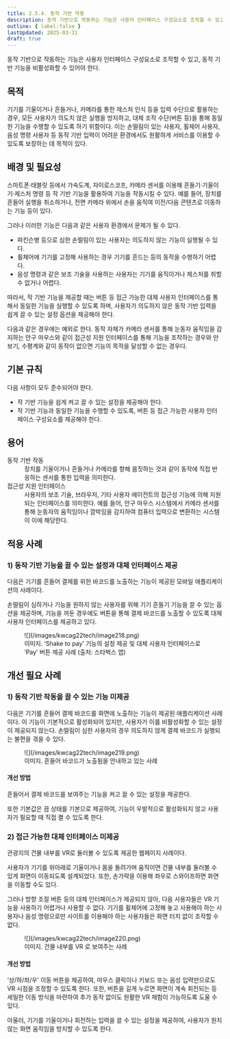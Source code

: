 ```yaml
---
title: 2.5.4. 동작 기반 작동
description: 동작 기반으로 작동하는 기능은 사용자 인터페이스 구성요소로 조작할 수 있고, 동작 기반 기능을 비활성화할 수 있어야 한다.
outline: { label:false }
lastUpdated: 2025-03-31
draft: true
---
```


<Aside title="검사 항목">
동작 기반으로 작동하는 기능은 사용자 인터페이스 구성요소로 조작할 수 있고, 동작 기반 기능을 비활성화할 수 있어야 한다.
</Aside>

## 목적
기기를 기울이거나 흔들거나, 카메라를 통한 제스처 인식 등을 입력 수단으로 활용하는 경우, 모든 사용자가 의도치 않은 실행을 방지하고, 대체 조작 수단(버튼 등)을 통해 동일한 기능을 수행할 수 있도록 하기 위함이다. 이는 손떨림이 있는 사용자, 휠체어 사용자, 음성 명령 사용자 등 동작 기반 입력이 어려운 환경에서도 원활하게 서비스를 이용할 수 있도록 보장하는 데 목적이 있다.

##	배경 및 필요성
스마트폰·태블릿 등에서 가속도계, 자이로스코프, 카메라 센서를 이용해 흔들기·기울이기·제스처 명령 등 작 기반 기능을 활용하여 기능을 작동시킬 수 있다. 예를 들어, 장치를 흔들어 실행을 취소하거나, 전면 카메라 위에서 손을 움직여 이전/다음 콘텐츠로 이동하는 기능 등이 있다.

그러나 이러한 기능은 다음과 같은 사용자 환경에서 문제가 될 수 있다.
- 파킨슨병 등으로 심한 손떨림이 있는 사용자는 의도하지 않는 기능이 실행될 수 있다.
- 휠체어에 기기를 고정해 사용하는 경우 기기를 흔드는 등의 동작을 수행하기 어렵다.
- 음성 명령과 같은 보조 기술을 사용하는 사용자는 기기를 움직이거나 제스처를 취할 수 없거나 어렵다.

따라서, 작 기반 기능을 제공할 때는 버튼 등 접근 가능한 대체 사용자 인터페이스를 통해서 동일한 기능을 실행할 수 있도록 하며, 사용자가 의도하지 않은 동작 기반 입력을 쉽게 끌 수 있는 설정 옵션을 제공해야 한다.

다음과 같은 경우에는 예외로 한다. 동작 자체가 카메라 센서를 통해 눈동자 움직임을 감지하는 안구 마우스와 같이 접근성 지원 인터페이스를 통해 기능을 조작하는 경우와 만보기, 수평계와 같이 동작이 없으면 기능의 목적을 달성할 수 없는 경우다.

##	기본 규칙
다음 사항이 모두 준수되어야 한다.
- 작 기반 기능을 쉽게 켜고 끌 수 있는 설정을 제공해야 한다.
- 작 기반 기능과 동일한 기능을 수행할 수 있도록, 버튼 등 접근 가능한 사용자 인터페이스 구성요소를 제공해야 한다.

## 용어
<dl>
	<dt>동작 기반 작동</dt>
	<dd>장치를 기울이거나 흔들거나 카메라를 향해 몸짓하는 것과 같이 동작에 직접 반응하는 센서를 통한 입력을 의미한다.</dd>
	<dt>접근성 지원 인터페이스</dt>
	<dd>사용자의 보조 기술, 브라우저, 기타 사용자 에이전트의 접근성 기능에 의해 지원되는 인터페이스를 의미한다. 예를 들어, 안구 마우스 시스템에서 카메라 센서를 통해 눈동자의 움직임이나 깜박임을 감지하여 컴퓨터 입력으로 변환하는 시스템이 이에 해당한다.</dd>
</dl>

## 적용 사례

### 1)	동작 기반 기능을 끌 수 있는 설정과 대체 인터페이스 제공
다음은 기기를 흔들어 결제를 위한 바코드를 노출하는 기능이 제공된 모바일 애플리케이션의 사례이다.

손떨림이 심하거나 기능을 원하지 않는 사용자를 위해 기기 흔들기 기능을 끌 수 있는 옵션을 제공하며, 기능을 꺼둔 경우에도 버튼을 통해 결제 바코드를 노출할 수 있도록 대체 사용자 인터페이스를 제공하고 있다.

<figure>
	![](/images/kwcag22tech/image218.png)
	<figcaption>이미지. ‘Shake to pay’ 기능의 설정 제공 및 대체 사용자 인터페이스로 ‘Pay’ 버튼 제공 사례 (출처: 스타벅스 앱)</figcaption>
</figure>

## 개선 필요 사례
### 1)	동작 기반 작동을 끌 수 있는 기능 미제공
다음은 기기를 흔들어 결제 바코드를 화면에 노출하는 기능이 제공된 애플리케이션 사례이다. 이 기능이 기본적으로 활성화되어 있지만, 사용자가 이를 비활성화할 수 있는 설정이 제공되지 않는다. 손떨림이 심한 사용자의 경우 의도하지 않게 결제 바코드가 실행되는 불편을 겪을 수 있다.

<figure>
	![](/images/kwcag22tech/image219.png)
	<figcaption>이미지. 흔들어 바코드가 노출됨을 안내하고 있는 사례</figcaption>
</figure>

#### 개선 방법
흔들어서 결제 바코드를 보여주는 기능을 켜고 끌 수 있는 설정을 제공한다.

또한 기본값은 끔 상태를 기본으로 제공하여, 기능이 우발적으로 활성화되지 않고 사용자가 필요할 때 직접 켤 수 있도록 한다.

### 2)	접근 가능한 대체 인터페이스 미제공
관광지의 건물 내부를 VR로 둘러볼 수 있도록 제공한 웹페이지 사례이다.

사용자가 기기를 위아래로 기울이거나 몸을 돌려가며 움직이면 건물 내부를 둘러볼 수 있게 화면이 이동되도록 설계되었다. 또한, 손가락을 이용해 좌우로 스와이프하면 화면을 이동할 수도 있다. 

그러나 방향 조절 버튼 등의 대체 인터페이스가 제공되지 않아, 다음 사용자들은 VR 기능을 사용하기 어렵거나 사용할 수 없다. 기기를 휠체어에 고정해 놓고 사용해야 하는 사용자나 음성 명령으로만 사이트를 이용해야 하는 사용자들은 화면 터치 없이 조작할 수 없다. 

<figure>
	![](/images/kwcag22tech/image220.png)
	<figcaption>이미지. 건물 내부를 VR 로 보여주는 사례</figcaption>
</figure>

#### 개선 방법
‘상/하/좌/우’ 이동 버튼을 제공하여, 마우스 클릭이나 키보드 또는 음성 입력만으로도 VR 시점을 조정할 수 있도록 한다. 또한, 버튼을 길게 누르면 화면이 계속 회전되는 등 세밀한 이동 방식을 마련하여 추가 동작 없이도 원활한 VR 체험이 가능하도록 도울 수 있다.

아울러, 기기를 기울이거나 회전하는 입력을 끌 수 있는 설정을 제공하여, 사용자가 원치 않는 화면 움직임을 방지할 수 있도록 한다.
